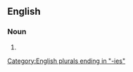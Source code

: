 ==English==

===Noun===
{{head|en|noun plural form}}

# {{plural of|froggy|lang=en}}

[[Category:English plurals ending in "-ies"]]